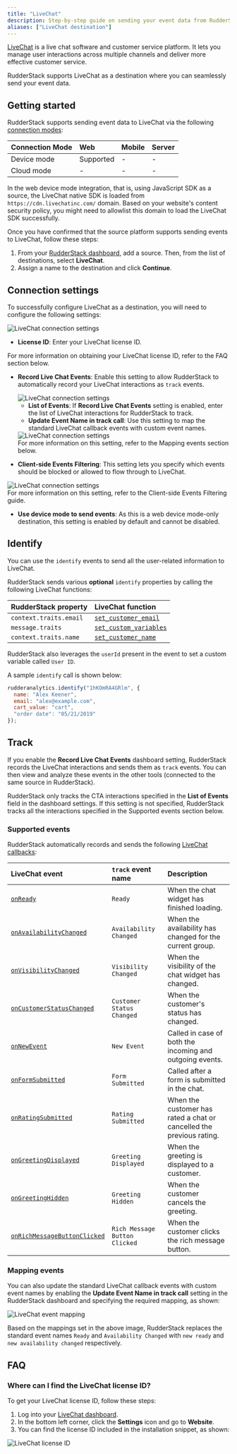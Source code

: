 ```yaml
---
title: "LiveChat"
description: Step-by-step guide on sending your event data from RudderStack to LiveChat.
aliases: ["LiveChat destination"]
---
```


[LiveChat](https://www.livechat.com/) is a live chat software and customer service platform. It lets you manage user interactions across multiple channels and deliver more effective customer service.

RudderStack supports LiveChat as a destination where you can seamlessly send your event data.

## Getting started

RudderStack supports sending event data to LiveChat via the following <a href="https://rudderstack.com/docs/rudderstack-cloud/rudderstack-connection-modes/">connection modes</a>:

| Connection Mode | Web | Mobile | Server |
| :--- | :--- | :--- | :--- |
| Device mode | Supported | - | - |
| Cloud mode | -  | - | - |

<div class="infoBlock">
In the web device mode integration, that is, using <Link to="/sources/event-streams/sdks/rudderstack-javascript-sdk">JavaScript SDK</Link> as a source, the LiveChat native SDK is loaded from <code class="inline-code">https://cdn.livechatinc.com/</code> domain. Based on your website's content security policy, you might need to <Link to="/sources/event-streams/sdks/rudderstack-javascript-sdk/load-js-sdk/#allowlist-destination-domain">allowlist this domain</Link> to load the LiveChat SDK successfully.
</div>

Once you have confirmed that the source platform supports sending events to LiveChat, follow these steps:

1. From your [RudderStack dashboard](https://app.rudderstack.com/), add a source. Then, from the list of destinations, select **LiveChat**.
2. Assign a name to the destination and click **Continue**.

## Connection settings

To successfully configure LiveChat as a destination, you will need to configure the following settings:

<img src="../../assets/event-stream-destinations/livechat-connection-settings-1.png" alt="LiveChat connection settings" />

- **License ID**: Enter your LiveChat license ID.

<div class="infoBlock">
For more information on obtaining your LiveChat license ID, refer to the <Link to="#faq">FAQ</Link> section below.
</div>

- **Record Live Chat Events**: Enable this setting to allow RudderStack to automatically record your LiveChat interactions as `track` events.

  <img src="../../assets/event-stream-destinations/livechat-connection-settings-2.png" alt="LiveChat connection settings" />

  - **List of Events**: If **Record Live Chat Events** setting is enabled, enter the list of LiveChat interactions for RudderStack to track.
  - **Update Event Name in track call**: Use this setting to map the standard LiveChat callback events with custom event names.

  <img src="../../assets/event-stream-destinations/livechat-connection-settings-3.png" alt="LiveChat connection settings" />

  <div class="infoBlock">
  For more information on this setting, refer to the <Link to="#mapping-events">Mapping events</Link> section below.
  </div>

- **Client-side Events Filtering**: This setting lets you specify which events should be blocked or allowed to flow through to LiveChat.

<img src="../../assets/event-stream-destinations/livechat-connection-settings-4.png" alt="LiveChat connection settings" />

<div class="infoBlock">
For more information on this setting, refer to the <Link to="/sources/sdks/event-filtering/">Client-side Events Filtering</Link> guide.
</div>

- **Use device mode to send events**: As this is a <Link to="https://www.rudderstack.com/docs/destinations/rudderstack-connection-modes/#device-mode">web device mode</Link>-only destination, this setting is enabled by default and cannot be disabled.

## Identify

You can use the <Link to="/event-spec/standard-events/identify/">`identify`</Link> events to send all the user-related information to LiveChat.

RudderStack sends various **optional** `identify` properties by calling the following LiveChat functions:

| RudderStack property | LiveChat function |
| :----| :-----|
| `context.traits.email` | [`set_customer_email`](https://developers.livechat.com/docs/extending-chat-widget/javascript-api#set-customer-email) | 
| `message.traits` | [`set_custom_variables`](https://developers.livechat.com/docs/extending-chat-widget/javascript-api#set-session-variables) | 
| `context.traits.name` | [`set_customer_name`](https://developers.livechat.com/docs/extending-chat-widget/javascript-api#set-customer-name) | 

<div class="infoBlock">
RudderStack also leverages the <code class="inline-code">userId</code> present in the event to set a custom variable called <code class="inline-code">User ID</code>.
</div>

A sample `identify` call is shown below:

```javascript
rudderanalytics.identify("1hKOmRA4GRlm", {
  name: "Alex Keener",
  email: "alex@example.com",
  cart_value: "cart",
  "order date": "05/21/2019"
});
```

## Track

If you enable the **Record Live Chat Events** dashboard setting, RudderStack records the LiveChat interactions and sends them as <Link to="/event-spec/standard-events/track/">`track`</Link> events. You can then view and analyze these events in the other tools (connected to the same source in RudderStack).

<div class="infoBlock">
RudderStack only tracks the CTA interactions specified in the <strong>List of Events</strong> field in the dashboard settings. If this setting is not specified, RudderStack tracks all the interactions specified in the <Link to="#supported-events">Supported events</Link> section below.
</div>

### Supported events

RudderStack automatically records and sends the following <a href="https://developers.livechat.com/docs/extending-chat-widget/javascript-api#callbacks">LiveChat callbacks</a>:

| LiveChat event | `track` event name | Description |
| :---| :---|  :--- |
| [`onReady`](https://developers.livechat.com/docs/extending-chat-widget/javascript-api#on-ready) | `Ready` | When the chat widget has finished loading. |
| [`onAvailabilityChanged`](https://developers.livechat.com/docs/extending-chat-widget/javascript-api#on-availability-changed) |  `Availability Changed` | When the availability has changed for the current group. |
| [`onVisibilityChanged`](https://developers.livechat.com/docs/extending-chat-widget/javascript-api#on-visibility-changed) |  `Visibility Changed` | When the visibility of the chat widget has changed.  |
| [`onCustomerStatusChanged`](https://developers.livechat.com/docs/extending-chat-widget/javascript-api#on-customer-status-changed) |  `Customer Status Changed` |  When the customer's status has changed. |
| [`onNewEvent`](https://developers.livechat.com/docs/extending-chat-widget/javascript-api#on-new-event) |  `New Event` | Called in case of both the incoming and outgoing events. |
| [`onFormSubmitted`](https://developers.livechat.com/docs/extending-chat-widget/javascript-api#on-form-submitted) | `Form Submitted` | Called after a form is submitted in the chat. |
| [`onRatingSubmitted`](https://developers.livechat.com/docs/extending-chat-widget/javascript-api#on-rating-submitted) | `Rating Submitted` | When the customer has rated a chat or cancelled the previous rating. |
| [`onGreetingDisplayed`](https://developers.livechat.com/docs/extending-chat-widget/javascript-api#on-greeting-displayed) | `Greeting Displayed` | When the greeting is displayed to a customer. |
| [`onGreetingHidden`](https://developers.livechat.com/docs/extending-chat-widget/javascript-api#on-greeting-hidden) | `Greeting Hidden` | When the customer cancels the greeting. |
| [`onRichMessageButtonClicked`](https://developers.livechat.com/docs/extending-chat-widget/javascript-api#on-rich-message-button-clicked) | `Rich Message Button Clicked` |  When the customer clicks the rich message button. |

### Mapping events

You can also update the standard LiveChat callback events with custom event names by enabling the <strong>Update Event Name in track call</strong> setting in the RudderStack dashboard and specifying the required mapping, as shown:

<img src="../../assets/event-stream-destinations/livechat-event-mapping.png" alt="LiveChat event mapping" />

Based on the mappings set in the above image, RudderStack replaces the standard event names `Ready` and `Availability Changed` with `new ready` and `new availability changed` respectively.

## FAQ

### Where can I find the LiveChat license ID?

To get your LiveChat license ID, follow these steps:

1. Log into your <a href="https://my.livechatinc.com/">LiveChat dashboard</a>.
2. In the bottom left corner, click the **Settings** icon and go to **Website**. 
3. You can find the license ID included in the installation snippet, as shown:

<img src="../../assets/event-stream-destinations/livechat-license-id.png" alt="LiveChat license ID" />
